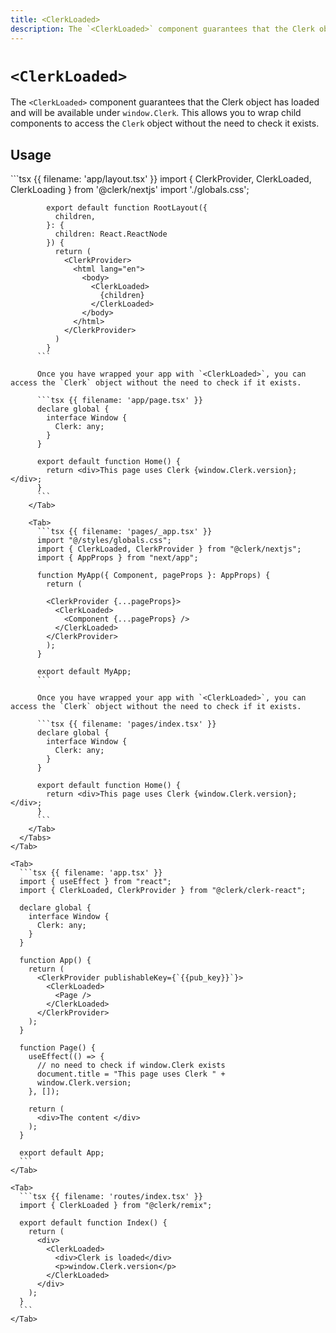 ```yaml
---
title: <ClerkLoaded>
description: The `<ClerkLoaded>` component guarantees that the Clerk object has loaded and will be available under `window.Clerk`. This allows you to wrap child components to access the Clerk object without the need to check it exists.
---
```


# `<ClerkLoaded>`

The `<ClerkLoaded>` component guarantees that the Clerk object has loaded and will be available under `window.Clerk`. This allows you to wrap child components to access the `Clerk` object without the need to check it exists.

## Usage

<InjectKeys>
  <Tabs type="framework" items={["Next.js", "React", "Remix"]}>
    <Tab>
      <Tabs type="router" items={["App Router", "Pages Router"]}>
        <Tab>
          ```tsx {{ filename: 'app/layout.tsx' }}
            import { ClerkProvider, ClerkLoaded, ClerkLoading } from '@clerk/nextjs'
            import './globals.css';

            export default function RootLayout({
              children,
            }: {
              children: React.ReactNode
            }) {
              return (
                <ClerkProvider>
                  <html lang="en">
                    <body>
                      <ClerkLoaded>
                        {children}
                      </ClerkLoaded>
                    </body>
                  </html>
                </ClerkProvider>
              )
            }
          ```

          Once you have wrapped your app with `<ClerkLoaded>`, you can access the `Clerk` object without the need to check if it exists.

          ```tsx {{ filename: 'app/page.tsx' }}
          declare global {
            interface Window {
              Clerk: any;
            }
          }

          export default function Home() {
            return <div>This page uses Clerk {window.Clerk.version}; </div>;
          }
          ```
        </Tab>

        <Tab>
          ```tsx {{ filename: 'pages/_app.tsx' }}
          import "@/styles/globals.css";
          import { ClerkLoaded, ClerkProvider } from "@clerk/nextjs";
          import { AppProps } from "next/app";

          function MyApp({ Component, pageProps }: AppProps) {
            return (

            <ClerkProvider {...pageProps}>
              <ClerkLoaded>
                <Component {...pageProps} />
              </ClerkLoaded>
            </ClerkProvider>
            );
          }

          export default MyApp;
          ```

          Once you have wrapped your app with `<ClerkLoaded>`, you can access the `Clerk` object without the need to check if it exists.

          ```tsx {{ filename: 'pages/index.tsx' }}
          declare global {
            interface Window {
              Clerk: any;
            }
          }

          export default function Home() {
            return <div>This page uses Clerk {window.Clerk.version}; </div>;
          }
          ```
        </Tab>
      </Tabs>
    </Tab>

    <Tab>
      ```tsx {{ filename: 'app.tsx' }}
      import { useEffect } from "react";
      import { ClerkLoaded, ClerkProvider } from "@clerk/clerk-react";

      declare global {
        interface Window {
          Clerk: any;
        }
      }

      function App() {
        return (
          <ClerkProvider publishableKey={`{{pub_key}}`}>
            <ClerkLoaded>
              <Page />
            </ClerkLoaded>
          </ClerkProvider>
        );
      }

      function Page() {
        useEffect(() => {
          // no need to check if window.Clerk exists
          document.title = "This page uses Clerk " +
          window.Clerk.version;
        }, []);

        return (
          <div>The content </div>
        );
      }

      export default App;
      ```
    </Tab>

    <Tab>
      ```tsx {{ filename: 'routes/index.tsx' }}
      import { ClerkLoaded } from "@clerk/remix";

      export default function Index() {
        return (
          <div>
            <ClerkLoaded>
              <div>Clerk is loaded</div>
              <p>window.Clerk.version</p>
            </ClerkLoaded>
          </div>
        );
      }
      ```
    </Tab>
  </Tabs>
</InjectKeys>
